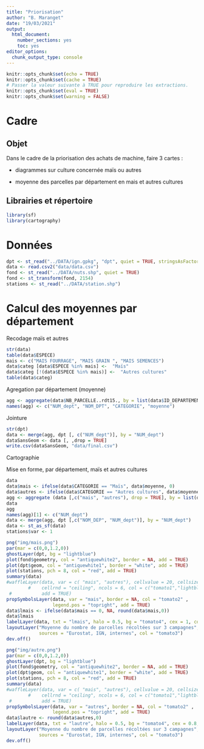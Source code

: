 ```yaml
---
title: "Priorisation"
author: "B. Maranget"
date: "19/03/2021"
output: 
  html_document: 
    number_sections: yes
    toc: yes
editor_options: 
  chunk_output_type: console
---
```



```r
knitr::opts_chunk$set(echo = TRUE)
knitr::opts_chunk$set(cache = TRUE)
# Passer la valeur suivante à TRUE pour reproduire les extractions.
knitr::opts_chunk$set(eval = TRUE)
knitr::opts_chunk$set(warning = FALSE)
```

# Cadre

## Objet

Dans le cadre de la priorisation des achats de machine, faire 3 cartes :

- diagrammes sur culture concernée maïs ou autres

- moyenne des parcelles par département en mais et autres cultures


## Librairies et répertoire

```r
library(sf)
library(cartography)
```

# Données

```r
dpt <- st_read("../DATA/ign.gpkg", "dpt", quiet = TRUE, stringsAsFactors = F)
data <- read.csv2("data/data.csv")
fond <- st_read("../DATA/nuts.shp", quiet = TRUE)
fond <- st_transform(fond, 2154)
stations <- st_read("../DATA/station.shp")
```

# Calcul des moyennes par département


Recodage maïs et autres

```r
str(data)
table(data$ESPECE)
mais <- c("MAIS FOURRAGE", "MAIS GRAIN ", "MAIS SEMENCES")
data$categ [data$ESPECE %in% mais] <-  "Maïs"
data$categ [!(data$ESPECE %in% mais)] <-  "Autres cultures"
table(data$categ)
```

Agregation par département (moyenne)

```r
agg <- aggregate(data$NB_PARCELLE..rdt15., by = list(data$ID_DEPARTEMENT, data$DEPARTEMENT, data$categ), mean)
names(agg) <- c("NUM_dept", "NOM_DPT", "CATEGORIE", "moyenne")
```

Jointure

```r
str(dpt)
data <- merge(agg, dpt [, c("NUM_dept")], by = "NUM_dept")
dataSansGeom <- data [, ,drop = TRUE]
write.csv(dataSansGeom, "data/final.csv")
```

Cartographie

Mise en forme, par département, maïs et autres cultures

```r
data
data$mais <- ifelse(data$CATEGORIE == "Maïs", data$moyenne, 0)
data$autres <- ifelse(data$CATEGORIE == "Autres cultures", data$moyenne, 0)
agg <- aggregate (data [,c("mais", "autres"), drop = TRUE], by = list(data$NUM_dept), FUN = sum)
data
agg
names(agg)[1] <- c("NUM_dept")
data <- merge(agg, dpt [,c("NOM_DEP", "NUM_dept")], by = "NUM_dept")
data <- st_as_sf(data)
stations$var <- 1
```




```r
png("img/mais.png")
par(mar = c(0,0,1.2,0))
ghostLayer(dpt, bg = "lightblue")
plot(fond$geometry, col = "antiquewhite2", border = NA, add = TRUE)
plot(dpt$geom, col = "antiquewhite1", border = "white", add = TRUE)
plot(stations, pch = 8, col = "red", add = TRUE)
summary(data)
#waffleLayer(data, var = c( "mais", "autres"), cellvalue = 20, cellsize = 1, 
        #    cellrnd = "ceiling", ncols = 6, col = c("tomato1","lightblue"), 
 #           add = TRUE)
propSymbolsLayer(data, var = "mais", border = NA, col = "tomato2" ,
                 legend.pos = "topright", add = TRUE)
data$lmais <- ifelse(data$mais == 0, NA, round(data$mais,0))
data$lmais
labelLayer(data, txt = "lmais", halo = 0.5, bg = "tomato4", cex = 1, col = "white")
layoutLayer("Moyenne du nombre de parcelles récoltées sur 3 campagnes", author = "Arvalis, 2020",
            sources = "Eurostat, IGN, internes", col = "tomato3")
dev.off()
```

```r
png("img/autre.png")
par(mar = c(0,0,1.2,0))
ghostLayer(dpt, bg = "lightblue")
plot(fond$geometry, col = "antiquewhite2", border = NA, add = TRUE)
plot(dpt$geom, col = "antiquewhite1", border = "white", add = TRUE)
plot(stations, pch = 8, col = "red", add = TRUE)
summary(data)
#waffleLayer(data, var = c( "mais", "autres"), cellvalue = 20, cellsize = 1, 
        #    cellrnd = "ceiling", ncols = 6, col = c("tomato1","lightblue"), 
 #           add = TRUE)
propSymbolsLayer(data, var = "autres", border = NA, col = "tomato2" ,
                 legend.pos = "topright", add = TRUE)
data$lautre <- round(data$autres,0)
labelLayer(data, txt = "lautre", halo = 0.5, bg = "tomato4", cex = 0.8, col = "white")
layoutLayer("Moyenne du nombre de parcelles récoltées sur 3 campagnes", author = "Arvalis, 2020",
            sources = "Eurostat, IGN, internes", col = "tomato3")
dev.off()
```
